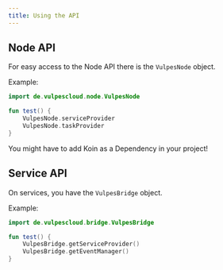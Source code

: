 ```yaml
---
title: Using the API
---
```


## Node API
For easy access to the Node API there is the `VulpesNode` object.

Example:
```kotlin tab="kotlin"
import de.vulpescloud.node.VulpesNode

fun test() {
    VulpesNode.serviceProvider
    VulpesNode.taskProvider
}
```
<Callout>You might have to add Koin as a Dependency in your project!</Callout>

## Service API
On services, you have the `VulpesBridge` object.

Example:
```kotlin tab="kotlin"
import de.vulpescloud.bridge.VulpesBridge

fun test() {
    VulpesBridge.getServiceProvider()
    VulpesBridge.getEventManager()
}
```